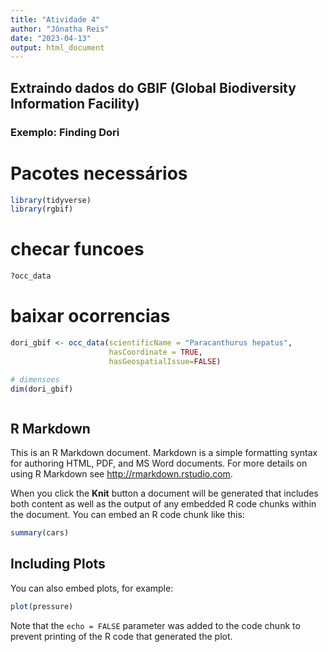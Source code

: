 ```yaml
---
title: "Atividade 4"
author: "Jônatha Reis"
date: "2023-04-13"
output: html_document
---
```


## Extraindo dados do GBIF (Global Biodiversity Information Facility)

### Exemplo: Finding Dori

# Pacotes necessários
```r
library(tidyverse)
library(rgbif)

```

# checar funcoes
```r
?occ_data
```

# baixar ocorrencias
```r
dori_gbif <- occ_data(scientificName = "Paracanthurus hepatus", 
                      hasCoordinate = TRUE,
                      hasGeospatialIssue=FALSE)

# dimensoes
dim(dori_gbif)



```

## R Markdown

This is an R Markdown document. Markdown is a simple formatting syntax for authoring HTML, PDF, and MS Word documents. For more details on using R Markdown see <http://rmarkdown.rstudio.com>.

When you click the **Knit** button a document will be generated that includes both content as well as the output of any embedded R code chunks within the document. You can embed an R code chunk like this:

```r
summary(cars)
```

## Including Plots

You can also embed plots, for example:

```r
plot(pressure)
```

Note that the `echo = FALSE` parameter was added to the code chunk to prevent printing of the R code that generated the plot.
